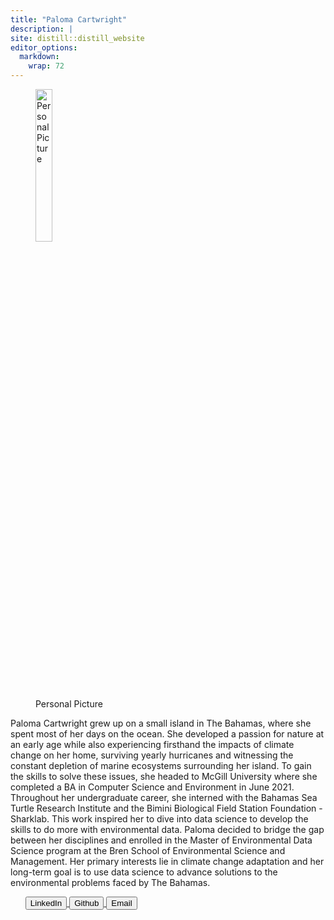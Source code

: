 ```yaml
---
title: "Paloma Cartwright"
description: | 
site: distill::distill_website
editor_options: 
  markdown: 
    wrap: 72
---
```


![Personal Picture](face.jpeg){width=25%}

<p class="bio"> Paloma Cartwright grew up on a small island in The Bahamas, where she spent most of her days on the ocean. She developed a passion for nature at an early age while also  experiencing firsthand the impacts of climate change on her home, surviving yearly hurricanes and witnessing the constant depletion of marine ecosystems surrounding her island. To gain the skills to solve these issues, she headed to McGill University where she completed a BA in Computer Science and Environment in June 2021. Throughout her undergraduate career, she interned with the Bahamas Sea Turtle Research Institute and the Bimini Biological Field Station Foundation - Sharklab. This work inspired her to dive into data science to develop the skills to do more with environmental data. Paloma decided to bridge the gap between her disciplines and enrolled in the Master of Environmental Data Science program at the Bren School of Environmental Science and Management. Her primary interests lie in climate change adaptation and her long-term goal is to use data science to advance solutions to the environmental problems faced by The Bahamas. 
</p>

<ul class = "link_buttons">
  <a href="https://www.linkedin.com/in/paloma-cartwright-257b85171/">
    <button class="button"> LinkedIn </button>
  </a>
  <a href="https://github.com/palomacartwright">
    <button class="button">Github </button>
  </a>
   <a href="mailto:palomacartwright@bren.ucsb.edu">
    <button class="button">Email </button>
  </a>
</ul>
